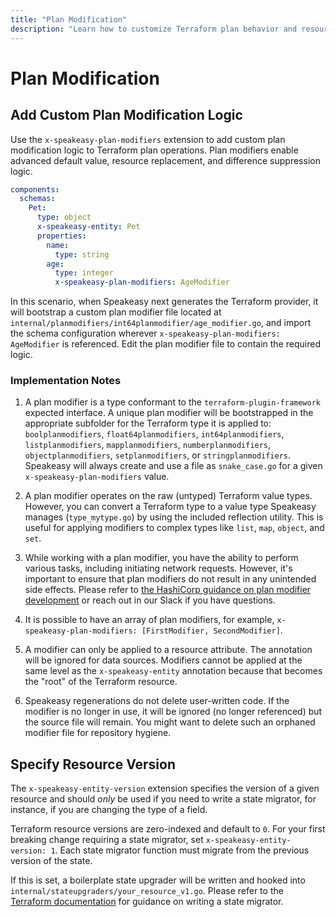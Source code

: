 ```yaml
---
title: "Plan Modification"
description: "Learn how to customize Terraform plan behavior and resource versioning."
---
```




# Plan Modification

## Add Custom Plan Modification Logic

Use the `x-speakeasy-plan-modifiers` extension to add custom plan modification logic to Terraform plan operations. Plan modifiers enable advanced default value, resource replacement, and difference suppression logic.

```yaml
components:
  schemas:
    Pet:
      type: object
      x-speakeasy-entity: Pet
      properties:
        name:
          type: string
        age:
          type: integer
          x-speakeasy-plan-modifiers: AgeModifier
```

In this scenario, when Speakeasy next generates the Terraform provider, it will bootstrap a custom plan modifier file located at `internal/planmodifiers/int64planmodifier/age_modifier.go`, and import the schema configuration wherever `x-speakeasy-plan-modifiers: AgeModifier` is referenced. Edit the plan modifier file to contain the required logic.

### Implementation Notes

1. A plan modifier is a type conformant to the `terraform-plugin-framework` expected interface. A unique plan modifier will be bootstrapped in the appropriate subfolder for the Terraform type it is applied to: `boolplanmodifiers`, `float64planmodifiers`, `int64planmodifiers`, `listplanmodifiers`, `mapplanmodifiers`, `numberplanmodifiers`, `objectplanmodifiers`, `setplanmodifiers`, or `stringplanmodifiers`. Speakeasy will always create and use a file as `snake_case.go` for a given `x-speakeasy-plan-modifiers` value.

2. A plan modifier operates on the raw (untyped) Terraform value types. However, you can convert a Terraform type to a value type Speakeasy manages (`type_mytype.go`) by using the included reflection utility. This is useful for applying modifiers to complex types like `list`, `map`, `object`, and `set`.

3. While working with a plan modifier, you have the ability to perform various tasks, including initiating network requests. However, it's important to ensure that plan modifiers do not result in any unintended side effects. Please refer to [the HashiCorp guidance on plan modifier development](https://developer.hashicorp.com/terraform/plugin/framework/resources/plan-modification) or reach out in our Slack if you have questions.

4. It is possible to have an array of plan modifiers, for example, `x-speakeasy-plan-modifiers: [FirstModifier, SecondModifier]`.

5. A modifier can only be applied to a resource attribute. The annotation will be ignored for data sources. Modifiers cannot be applied at the same level as the `x-speakeasy-entity` annotation because that becomes the "root" of the Terraform resource.

6. Speakeasy regenerations do not delete user-written code. If the modifier is no longer in use, it will be ignored (no longer referenced) but the source file will remain. You might want to delete such an orphaned modifier file for repository hygiene.

##  Specify Resource Version

The `x-speakeasy-entity-version` extension specifies the version of a given resource and should *only* be used if you need to write a state migrator, for instance, if you are changing the type of a field.

Terraform resource versions are zero-indexed and default to `0`. For your first breaking change requiring a state migrator, set `x-speakeasy-entity-version: 1`. Each state migrator function must migrate from the previous version of the state.

If this is set, a boilerplate state upgrader will be written and hooked into `internal/stateupgraders/your_resource_v1.go`. Please refer to the [Terraform documentation](https://developer.hashicorp.com/terraform/plugin/framework/resources/state-upgrade) for guidance on writing a state migrator.
